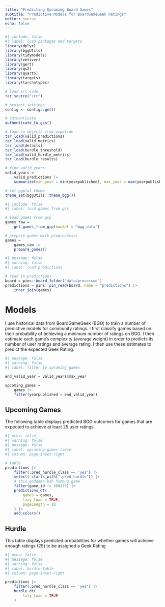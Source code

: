 ```yaml
---
title: "Predicting Upcoming Board Games"
subtitle: "Predictive Models for BoardGameGeek Ratings"
editor: source
echo: false
---
```


```r
#| include: false
#| label: load packages and targets
library(dplyr)
library(bggUtils)
library(tidymodels)
library(vetiver)
library(gert)
library(qs2)
library(quarto)
library(targets)
library(tarchetypes)

# load src code
tar_source("src")

# project settings
config <- config::get()

# authenticate
authenticate_to_gcs()

# load in objects from pipeline
tar_load(valid_predictions)
tar_load(valid_metrics)
tar_load(details)
tar_load(hurdle_threshold)
tar_load(valid_hurdle_metrics)
tar_load(hurdle_results)

# find valid_years
valid_years =
    valid_predictions |>
    summarize(min_year = min(yearpublished), max_year = max(yearpublished))

# set ggplot theme
theme_set(bggUtils::theme_bgg())
```

```r
#| include: false
#| label: load games from gcs

# load games from gcp
games_raw =
    get_games_from_gcp(bucket = "bgg_data")

# prepare games with preprocessor
games =
    games_raw |>
    prepare_games()
```

```r
#| message: false
#| warning: false
#| label: load predictions

# read in predictions
board = pins::board_folder("data/processed")
predictions = pins::pin_read(board, name = "predictions") |>
    inner_join(games)

```

# Models

I use historical data from BoardGameGeek (BGG) to train a number of predictive models for community ratings. I first classify games based on their probability of achieving a minimum number of ratings on BGG. I then estimate each game's complexity (average weight) in order to predicts its number of user ratings and average rating. I then use these estimates to predict the expected Geek Rating.

```r
#| message: false
#| warning: false
#| label: filter to upcoming games

end_valid_year = valid_years$max_year

upcoming_games =
    games |>
    filter(yearpublished > end_valid_year)

```

## Upcoming Games

The following table displays predicted BGG outcomes for games that are expected to achieve at least 25 user ratings.

```r
#| echo: false
#| warning: false
#| message: false
#| label: upcoming-games-table
#| column: page-inset-right

# table
predictions |>
    filter(.pred_hurdle_class == 'yes') |>
    select(-starts_with(".pred_hurdle")) |>
    # this goddamn bah humbug game
    filter(game_id != 388225) |>
    predictions_dt(
        games = games,
        lazy_load = TRUE,
        pageLength = 10
    ) |>
    add_colors()

```

## Hurdle

This table displays predicted probabilities for whether games will achieve enough ratings (25) to be assigned a Geek Rating

```r
#| echo: false
#| message: false
#| warning: false
#| label: hurdle-table
#| column: page-inset-right

predictions |>
    filter(.pred_hurdle_class == 'yes') |>
    hurdle_dt(
        lazy_load = TRUE
    )

```